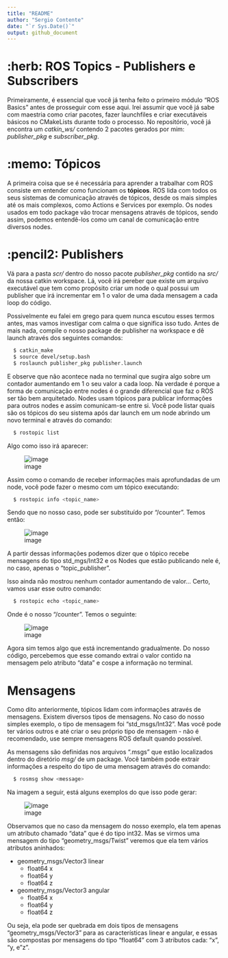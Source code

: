 ```yaml
---
title: "README"
author: "Sergio Contente"
date: "`r Sys.Date()`"
output: github_document
---
```


# :herb: ROS Topics - Publishers e Subscribers

Primeiramente, é essencial que você já tenha feito o primeiro módulo "ROS Basics" antes de prosseguir com esse aqui. Irei assumir que você já sabe com maestria como criar pacotes, fazer launchfiles e criar executáveis básicos no CMakeLists durante todo o processo. No repositório, você já encontra um *catkin_ws/* contendo 2 pacotes gerados por mim: *publisher_pkg* e *subscriber_pkg*.

# :memo: Tópicos

A primeira coisa que se é necessária para aprender a trabalhar com ROS
consiste em entender como funcionam os **tópicos**. ROS lida com todos
os seus sistemas de comunicação através de tópicos, desde os mais
simples até os mais complexos, como Actions e Services por exemplo. Os nodes usados em todo package vão trocar mensagens através de tópicos, sendo assim, podemos entendê-los como um canal de comunicação entre diversos nodes.

# :pencil2: Publishers

Vá para a pasta *scr/* dentro do nosso pacote *publisher_pkg* contido na *src/* da nossa catkin workspace. Lá, você irá pereber que existe um arquivo executável que tem como propósito criar um node o qual possui um publisher que irá incrementar em 1 o valor de uma dada mensagem a cada loop do código.

Possivelmente eu falei em grego para quem nunca escutou esses termos antes, mas vamos investigar com calma o que significa isso tudo. Antes de mais nada, compile o nosso package de publisher na workspace e dê launch através dos seguintes comandos:

```bash
  $ catkin_make
  $ source devel/setup.bash
  $ roslaunch publisher_pkg publisher.launch
```
E observe que não acontece nada no terminal que sugira algo sobre um contador aumentando em 1 o seu valor a cada loop. Na verdade é porque a forma de comunicação entre nodes é o grande diferencial que faz o ROS ser tão bem arquitetado. Nodes usam tópicos para publicar informações para outros nodes e assim comunicam-se entre si. Você pode listar quais são os tópicos do seu sistema após dar launch em um node abrindo um novo terminal e através do comando:
```bash
  $ rostopic list
```

Algo como isso irá aparecer:

![image](./Images/rostopic_list_publisher.png)

Assim como o comando de receber informações mais aprofundadas de um node, você pode fazer o mesmo com um tópico executando:

```bash
  $ rostopic info <topic_name>
```

Sendo que no nosso caso, *<topic_name>* pode ser substituído por "/counter". Temos então:

![image](./Images/counter_rostopic_info.png)

A partir dessas informações podemos dizer que o tópico recebe mensagens do tipo std_mgs/Int32 e os Nodes que estão publicando nele é, no caso, apenas o "topic_publisher".

Isso ainda não mostrou nenhum contador aumentando de valor...
Certo, vamos usar esse outro comando:

```bash
  $ rostopic echo <topic_name>
```
Onde *<topic_name>* é o nosso "/counter". Temos o seguinte:

![image](./Images/rostopic_echo_publisher.png)

Agora sim temos algo que está incrementando gradualmente. Do nosso código, percebemos que esse comando extrai o valor contido na mensagem pelo atributo "data" e cospe a informação no terminal.

# Mensagens

Como dito anteriormente, tópicos lidam com informações através de mensagens. Existem diversos tipos de mensagens. No caso do nosso simples exemplo, o tipo de mensagem foi "std_msgs/Int32". Mas você pode ter vários outros e até criar o seu próprio tipo de mensagem - não é recomendado, use sempre mensagens ROS default quando possível.

As mensagens são definidas nos arquivos ".msgs" que estão localizados dentro do diretório *msg/* de um package. Você também pode extrair informações a respeito do tipo de uma mensagem através do comando:

```bash
  $ rosmsg show <message>
```

Na imagem a seguir, está alguns exemplos do que isso pode gerar:

![image](./Images/rosmsg_show.png)

Observamos que no caso da mensagem do nosso exemplo, ela tem apenas um atributo chamado "data" que é do tipo int32. Mas se virmos uma mensagem do tipo "geometry_msgs/Twist" veremos que ela tem vários atributos aninhados:

 - geometry_msgs/Vector3 linear
   - float64 x
   - float64 y
   - float64 z
 - geometry_msgs/Vector3 angular
   - float64 x
   - float64 y
   - float64 z

Ou seja, ela pode ser quebrada em dois tipos de mensagens "geometry_msgs/Vector3" para as características linear e angular, e essas são compostas por mensagens do tipo "float64" com 3 atributos cada: "x", "y, e "z".


